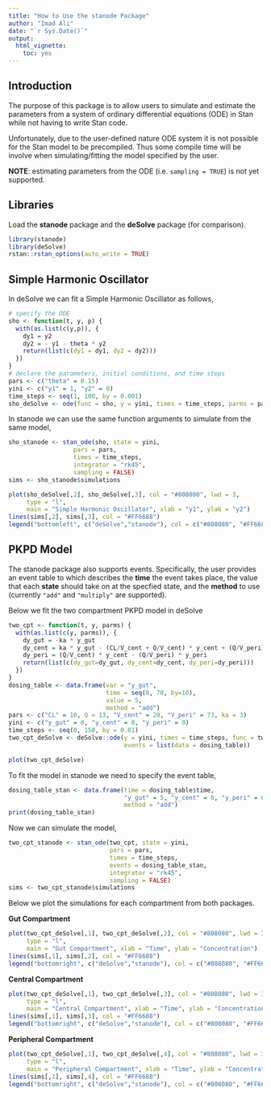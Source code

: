 ```yaml
---
title: "How to Use the stanode Package"
author: "Imad Ali"
date: "`r Sys.Date()`"
output: 
  html_vignette: 
    toc: yes
---
```


## Introduction

The purpose of this package is to allow users to simulate and estimate the parameters from a system of ordinary differential equations (ODE) in Stan while not having to write Stan code.

Unfortunately, due to the user-defined nature ODE system it is not possible for the Stan model to be precompiled. Thus some compile time will be involve when simulating/fitting the model specified by the user.

**NOTE**: estimating parameters from the ODE (i.e. `sampling = TRUE`) is not yet supported.

## Libraries

Load the **stanode** package and the **deSolve** package (for comparison).

```r
library(stanode)
library(deSolve)
rstan::rstan_options(auto_write = TRUE)
```

## Simple Harmonic Oscillator

In deSolve we can fit a Simple Harmonic Oscillator as follows,

```r
# specify the ODE
sho <- function(t, y, p) {
  with(as.list(c(y,p)), {
    dy1 = y2
    dy2 = - y1 - theta * y2
    return(list(c(dy1 = dy1, dy2 = dy2)))
  })
}
# declare the parameters, initial conditions, and time steps
pars <- c("theta" = 0.15)
yini <- c("y1" = 1, "y2" = 0)
time_steps <- seq(1, 100, by = 0.001)
sho_deSolve <- ode(func = sho, y = yini, times = time_steps, parms = pars)
```

In stanode we can use the same function arguments to simulate from the same model,

```r
sho_stanode <- stan_ode(sho, state = yini,
                  pars = pars,
                  times = time_steps,
                  integrator = "rk45",
                  sampling = FALSE)
sims <- sho_stanode$simulations
```


```r
plot(sho_deSolve[,2], sho_deSolve[,3], col = "#808080", lwd = 3,
     type = "l",
     main = "Simple Harmonic Oscillator", xlab = "y1", ylab = "y2")
lines(sims[,2], sims[,3], col = "#FF6688")
legend("bottomleft", c("deSolve","stanode"), col = c("#808080", "#FF6688"), lwd = c(3, 1))
```


## PKPD Model

The stanode package also supports events. Specifically, the user provides an event table to which describes the **time** the event takes place, the value that each **state** should take on at the specfied state, and the **method** to use (currently `"add"` and `"multiply"` are supported).

Below we fit the two compartment PKPD model in deSolve

```r
two_cpt <- function(t, y, parms) {
  with(as.list(c(y, parms)), {
    dy_gut = -ka * y_gut
    dy_cent = ka * y_gut - (CL/V_cent + Q/V_cent) * y_cent + (Q/V_peri) * y_peri
    dy_peri = (Q/V_cent) * y_cent - (Q/V_peri) * y_peri
    return(list(c(dy_gut=dy_gut, dy_cent=dy_cent, dy_peri=dy_peri)))
  })
}
dosing_table <- data.frame(var = "y_gut",
                           time = seq(0, 70, by=10),
                           value = 5,
                           method = "add")
pars <- c("CL" = 10, Q = 13, "V_cent" = 20, "V_peri" = 73, ka = 3)
yini <- c("y_gut" = 0, "y_cent" = 0, "y_peri" = 0)
time_steps <- seq(0, 150, by = 0.01)
two_cpt_deSolve <- deSolve::ode(y = yini, times = time_steps, func = two_cpt, parms = pars,
                                events = list(data = dosing_table))
```

```r
plot(two_cpt_deSolve)
```

To fit the model in stanode we need to specify the event table,

```r
dosing_table_stan <- data.frame(time = dosing_table$time,
                                "y_gut" = 5, "y_cent" = 0, "y_peri" = 0,
                                method = "add")
print(dosing_table_stan)
```

Now we can simulate the model,

```r
two_cpt_stanode <- stan_ode(two_cpt, state = yini,
                            pars = pars,
                            times = time_steps,
                            events = dosing_table_stan,
                            integrator = "rk45",
                            sampling = FALSE)
sims <- two_cpt_stanode$simulations
```

Below we plot the simulations for each compartment from both packages.

**Gut Compartment**

```r
plot(two_cpt_deSolve[,1], two_cpt_deSolve[,2], col = "#808080", lwd = 3,
     type = "l",
     main = "Gut Compartment", xlab = "Time", ylab = "Concentration")
lines(sims[,1], sims[,2], col = "#FF6688")
legend("bottomright", c("deSolve","stanode"), col = c("#808080", "#FF6688"), lwd = c(3, 1))
```

**Central Compartment**

```r
plot(two_cpt_deSolve[,1], two_cpt_deSolve[,3], col = "#808080", lwd = 3,
     type = "l",
     main = "Central Compartment", xlab = "Time", ylab = "Concentration")
lines(sims[,1], sims[,3], col = "#FF6688")
legend("bottomright", c("deSolve","stanode"), col = c("#808080", "#FF6688"), lwd = c(3, 1))
```

**Peripheral Compartment**

```r
plot(two_cpt_deSolve[,1], two_cpt_deSolve[,4], col = "#808080", lwd = 3,
     type = "l",
     main = "Peripheral Compartment", xlab = "Time", ylab = "Concentration")
lines(sims[,1], sims[,4], col = "#FF6688")
legend("bottomright", c("deSolve","stanode"), col = c("#808080", "#FF6688"), lwd = c(3, 1))
```


